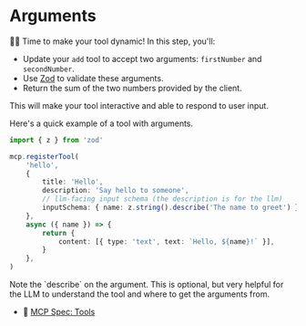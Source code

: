 # Arguments

👨‍💼 Time to make your tool dynamic! In this step, you'll:

- Update your `add` tool to accept two arguments: `firstNumber` and
  `secondNumber`.
- Use [Zod](https://zod.dev/) to validate these arguments.
- Return the sum of the two numbers provided by the client.

This will make your tool interactive and able to respond to user input.

Here's a quick example of a tool with arguments.

```ts
import { z } from 'zod'

mcp.registerTool(
	'hello',
	{
		title: 'Hello',
		description: 'Say hello to someone',
		// llm-facing input schema (the description is for the llm)
		inputSchema: { name: z.string().describe('The name to greet') },
	},
	async ({ name }) => {
		return {
			content: [{ type: 'text', text: `Hello, ${name}!` }],
		}
	},
)
```

<callout-success>
	Note the `describe` on the argument. This is optional, but very helpful for
	the LLM to understand the tool and where to get the arguments from.
</callout-success>

- 📜
  [MCP Spec: Tools](https://modelcontextprotocol.io/specification/2025-06-18/server/tools)
